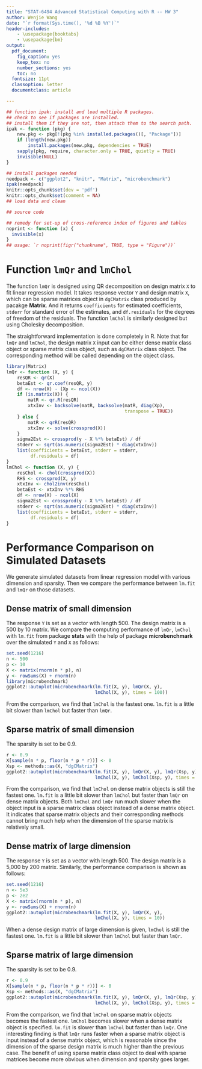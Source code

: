 ```yaml
---
title: "STAT-6494 Advanced Statistical Computing with R -- HW 3"
author: Wenjie Wang
date: "`r format(Sys.time(), '%d %B %Y')`"
header-includes:
    - \usepackage{booktabs}
    - \usepackage{bm}
output:
  pdf_document:
    fig_caption: yes
    keep_tex: no
    number_sections: yes
    toc: no
  fontsize: 11pt
  classoption: letter
  documentclass: article

---
```


```r
## function ipak: install and load multiple R packages.
## check to see if packages are installed.
## install them if they are not, then attach them to the search path.
ipak <- function (pkg) {
    new.pkg <- pkg[!(pkg %in% installed.packages()[, "Package"])]
    if (length(new.pkg))
        install.packages(new.pkg, dependencies = TRUE)
    sapply(pkg, require, character.only = TRUE, quietly = TRUE)
    invisible(NULL)
}

## install packages needed
needpack <- c("ggplot2", "knitr", "Matrix", "microbenchmark")
ipak(needpack)
knitr::opts_chunk$set(dev = 'pdf')
knitr::opts_chunk$set(comment = NA)
## load data and clean

## source code

## remedy for set-up of cross-reference index of figures and tables
noprint <- function (x) {
  invisible(x)
}
## usage: `r noprint(figr("chunkname", TRUE, type = "Figure"))`

```

# Function `lmQr` and `lmChol`

The function `lmQr` is designed using QR decomposition on design matrix
`X` to fit linear regression model. It takes response vector `Y` and design
matrix `X`, which can be sparse matrices object in `dgCMatrix` class
produced by pacakge **Matrix**.
And it returns `coefficients` for estimated
coefficients, `stderr` for standard error of the estimates, and `df.residuals`
for the degrees of freedom of the residuals. 
The function `lmChol` is similarly designed but using Cholesky decomposition.

The straightforward implementation is done completely in R.
Note that for `lmQr` and `lmChol`, the design matrix `X` input can be
either dense matrix class object or sparse matrix class object, such as
`dgCMatrix` class object. The corresponding method will be called depending
on the object class.

```r
library(Matrix)
lmQr <- function (X, y) {
    resQR <- qr(X)
    betaEst <- qr.coef(resQR, y)
    df <- nrow(X) - (Xp <- ncol(X))
    if (is.matrix(X)) {
        matR <- qr.R(resQR)
        xtxInv <- backsolve(matR, backsolve(matR, diag(Xp),
                                            transpose = TRUE))
    } else {
        matR <- qrR(resQR)
        xtxInv <- solve(crossprod(X))
    }
    sigma2Est <- crossprod(y - X %*% betaEst) / df
    stderr <- sqrt(as.numeric(sigma2Est) * diag(xtxInv))
    list(coefficients = betaEst, stderr = stderr,
         df.residuals = df)
}
lmChol <- function (X, y) {
    resChol <- chol(crossprod(X))
    RHS <- crossprod(X, y)
    xtxInv <- chol2inv(resChol)
    betaEst <- xtxInv %*% RHS
    df <- nrow(X) - ncol(X)
    sigma2Est <- crossprod(y - X %*% betaEst) / df
    stderr <- sqrt(as.numeric(sigma2Est) * diag(xtxInv))
    list(coefficients = betaEst, stderr = stderr,
         df.residuals = df)
}
```


# Performance Comparison on Simulated Datasets

We generate simulated datasets from linear regression model with various
dimension and sparsity. Then we compare the performance between `lm.fit`
and `lmQr` on those datasets.

## Dense matrix of small dimension 

The response `Y` is set as a vector with length 500.
The design matrix is a 500 by 10 matrix.
We compare the computing performance of `lmQr`, `lmChol` with `lm.fit`
from package **stats** with the help of package **microbenchmark** over
the simulated `Y` and `X` as follows:

```r
set.seed(1216)
n <- 500
p <- 10
X <- matrix(rnorm(n * p), n)
y <- rowSums(X) + rnorm(n)
library(microbenchmark)
ggplot2::autoplot(microbenchmark(lm.fit(X, y), lmQr(X, y),
                                 lmChol(X, y), times = 100))
```

From the comparison, we find that `lmChol` is the fastest one.
`lm.fit` is a little bit slower than `lmChol` but faster than `lmQr`.

## Sparse matrix of small dimension 

The sparsity is set to be 0.9.

```r
r <- 0.9
X[sample(n * p, floor(n * p * r))] <- 0
Xsp <- methods::as(X, "dgCMatrix")
ggplot2::autoplot(microbenchmark(lm.fit(X, y), lmQr(X, y), lmQr(Xsp, y),
                                 lmChol(X, y), lmChol(Xsp, y), times = 10))
```

From the comparison, we find that `lmChol` on dense matrix objects is still the
fastest one. `lm.fit` is a little bit slower than `lmChol` but faster than `lmQr`
on dense matrix objects. Both `lmChol` and `lmQr` run much slower when the object
input is a sparse matrix class object instead of a dense matrix object.
It indicates that sparse matrix objects and their corresponding methods cannot
bring much help when the dimension of the sparse matrix is relatively small.


## Dense matrix of large dimension 

The response `Y` is set as a vector with length 500.
The design matrix is a 5,000 by 200 matrix.
Similarly, the performance comparison is shown as follows:

```r
set.seed(1216)
n <- 5e3
p <- 2e2
X <- matrix(rnorm(n * p), n)
y <- rowSums(X) + rnorm(n)
ggplot2::autoplot(microbenchmark(lm.fit(X, y), lmQr(X, y),
                                 lmChol(X, y), times = 10))
```

When a dense design matrix of large dimension is given, `lmChol` is still
the fastest one. `lm.fit` is a little bit slower than
`lmChol` but faster than `lmQr`.

## Sparse matrix of large dimension 

The sparsity is set to be 0.9.

```r
r <- 0.9
X[sample(n * p, floor(n * p * r))] <- 0
Xsp <- methods::as(X, "dgCMatrix")
ggplot2::autoplot(microbenchmark(lm.fit(X, y), lmQr(X, y), lmQr(Xsp, y),
                                 lmChol(X, y), lmChol(Xsp, y), times = 10))
```

From the comparison, we find that `lmChol` on sparse matrix objects becomes the
fastest one. `lmChol` becomes slower when a dense matrix object is specified.
`lm.fit` is slower than `lmChol` but faster than `lmQr`.
One interesting finding is that `lmQr` runs faster when a sparse matrix object
is input instead of a dense matrix object, which is reasonable since
the dimension of the sparse design matrix is much higher than the previous case.
The benefit of using sparse matrix class object to deal with sparse matrices
become more obvious when dimension and sparsity goes larger.



